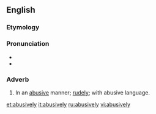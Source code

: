 ==English==

===Etymology===
{{suffix|abusive|ly}}

===Pronunciation===
* {{IPA|/əˈbuːsɪvli/}}
* {{audio|en-us-abusively.ogg|Audio (US)}}

===Adverb===
{{en-adv}}

# In an [[abusive]] manner; [[rudely]]; with abusive language.

[[et:abusively]]
[[it:abusively]]
[[ru:abusively]]
[[vi:abusively]]